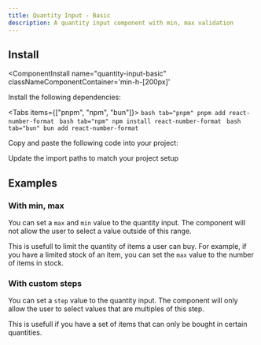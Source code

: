 ```yaml
---
title: Quantity Input - Basic
description: A quantity input component with min, max validation
---
```



<ComponentPreview 
  name="quantity-input-basic-ex-01"     
  classNameComponentContainer='min-h-[200px]' 
/>


## Install
<ComponentInstall
  name="quantity-input-basic"     
  classNameComponentContainer='min-h-[200px]' 
>
<CLIInstall  name="quantity-input-basic"   />

<ManualInstall>

<Steps>

<Step>

Install the following dependencies:

<Tabs items={["pnpm", "npm", "bun"]}>
    ```bash tab="pnpm"
    pnpm add react-number-format
    ```
    ```bash tab="npm"
    npm install react-number-format
    ```
    ```bash tab="bun"
    bun add react-number-format
    ```
</Tabs>
</Step>


<Step>

Copy and paste the following code into your project:

</Step>

<ComponentSource name="quantity-input-basic"/>

<Step>

Update the import paths to match your project setup

</Step>

</Steps>


</ManualInstall>


</ComponentInstall>

## Examples

### With min, max

You can set a `max` and `min` value to the quantity input. The component will not allow the user to select a value outside of this range.

This is usefull to limit the quantity of items a user can buy. For example, if you have a limited stock of an item, you can set the `max` value to the number of items in stock.

<ComponentPreview 
  name="quantity-input-basic-ex-02"     
  classNameComponentContainer='min-h-[200px]' 
/>


### With custom steps

You can set a `step` value to the quantity input. The component will only allow the user to select values that are multiples of this step.

This is usefull if you have a set of items that can only be bought in certain quantities. 

<ComponentPreview 
  name="quantity-input-basic-ex-03"     
  classNameComponentContainer='min-h-[200px]' 
/>





